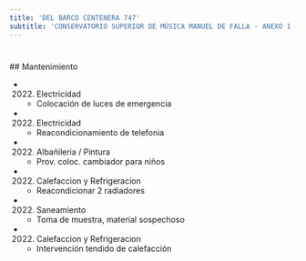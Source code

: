 ```yaml
---
title: 'DEL BARCO CENTENERA 747'
subtitle: 'CONSERVATORIO SUPERIOR DE MÚSICA MANUEL DE FALLA - ANEXO 1 - EPC N° 04 ORG. DE LOS ESTADOS AMERICANOS - JINE(EPCJC 04/08)TRANVIA DE CABALLITO[S]'
---
```


#


 ## Mantenimiento

*  (2022) Electricidad 
    + Colocación de luces de emergencia

*  (2022) Electricidad 
    + Reacondicionamiento de telefonia

*  (2022) Albañileria / Pintura 
    + Prov. coloc. cambiador para niños

*  (2022) Calefaccion y Refrigeracion 
    + Reacondicionar 2 radiadores

*  (2022) Saneamiento 
    + Toma de muestra, material sospechoso

*  (2022) Calefaccion y Refrigeracion 
    + Intervención tendido de calefacción



